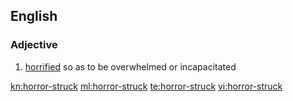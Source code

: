 {{also|horrorstruck}}
==English==

===Adjective===
{{en-adj|head=[[horror]]-[[struck]]}}

# [[horrified]] so as to be overwhelmed or incapacitated

[[kn:horror-struck]]
[[ml:horror-struck]]
[[te:horror-struck]]
[[vi:horror-struck]]